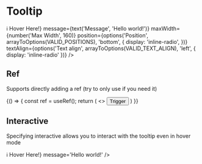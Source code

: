 


<Meta title="Components/Tooltip" decorators={[withKnobs]} component={Tooltip} />

# Tooltip

<ImportPath component={Tooltip} />

<Story name="Knobs">
  <Tooltip
    trigger={<button>ℹ️ Hover Here!</button>}
    message={text('Message', 'Hello world!')}
    maxWidth={number('Max Width', 160)}
    position={options('Position', arrayToOptions(VALID_POSITIONS), 'bottom', {
      display: 'inline-radio',
    })}
    textAlign={options('Text align', arrayToOptions(VALID_TEXT_ALIGN), 'left', { display: 'inline-radio' })}
  />
</Story>

<Props of={Tooltip} />

## Ref

Supports directly adding a ref (try to only use if you need it)

<Preview>
  <Story name="Ref">
    {() => {
      const ref = useRef();
      return (
        <>
          <button ref={ref}>Trigger</button>
          <Tooltip
            message="Tooltip"
            triggerRef={ref}
          />
        </>
      )
    }}
  </Story>
</Preview>

## Interactive

Specifying interactive allows you to interact with the tooltip even in hover mode

<Preview>
  <Story name="Interactive">
    <Tooltip
      interactive
      trigger={<button>ℹ️ Hover Here!</button>}
      message='Hello world!'
    />
  </Story>
</Preview>
